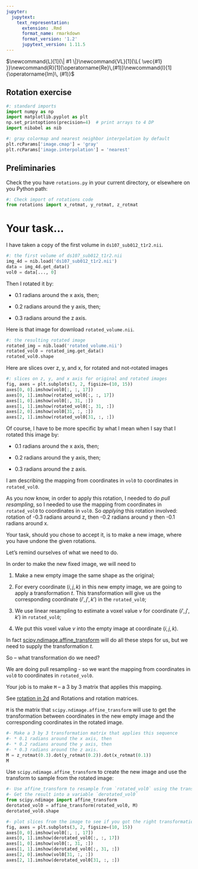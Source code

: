 ```yaml
---
jupyter:
  jupytext:
    text_representation:
      extension: .Rmd
      format_name: rmarkdown
      format_version: '1.2'
      jupytext_version: 1.11.5
---
```


$\newcommand{L}[1]{\| #1 \|}\newcommand{VL}[1]{\L{ \vec{#1} }}\newcommand{R}[1]{\operatorname{Re}\,(#1)}\newcommand{I}[1]{\operatorname{Im}\, (#1)}$

<!-- vim: ft=rst -->
## Rotation exercise

```python
#: standard imports
import numpy as np
import matplotlib.pyplot as plt
np.set_printoptions(precision=4)  # print arrays to 4 DP
import nibabel as nib
```

```python
#: gray colormap and nearest neighbor interpolation by default
plt.rcParams['image.cmap'] = 'gray'
plt.rcParams['image.interpolation'] = 'nearest'
```

## Preliminaries

Check the you have `rotations.py` in your current directory, or
elsewhere on you Python path:

```python
#: Check import of rotations code
from rotations import x_rotmat, y_rotmat, z_rotmat
```

# Your task…

I have taken a copy of the first volume in `ds107_sub012_t1r2.nii`.

```python
#: the first volume of ds107_sub012_t1r2.nii
img_4d = nib.load('ds107_sub012_t1r2.nii')
data = img_4d.get_data()
vol0 = data[..., 0]
```

Then I rotated it by:

* 0.1 radians around the x axis, then;

* 0.2 radians around the y axis, then;

* 0.3 radians around the z axis.

Here is that image for download `rotated_volume.nii`.

```python
#: the resulting rotated image
rotated_img = nib.load('rotated_volume.nii')
rotated_vol0 = rotated_img.get_data()
rotated_vol0.shape
```

Here are slices over z, y, and x, for rotated and not-rotated images

```python
#: slices on z, y, and x axis for original and rotated images
fig, axes = plt.subplots(3, 2, figsize=(10, 15))
axes[0, 0].imshow(vol0[:, :, 17])
axes[0, 1].imshow(rotated_vol0[:, :, 17])
axes[1, 0].imshow(vol0[:, 31, :])
axes[1, 1].imshow(rotated_vol0[:, 31, :])
axes[2, 0].imshow(vol0[31, :, :])
axes[2, 1].imshow(rotated_vol0[31, :, :])
```

Of course, I have to be more specific by what I mean when I say that I rotated
this image by:

* 0.1 radians around the x axis, then;

* 0.2 radians around the y axis, then;

* 0.3 radians around the z axis.

I am describing the mapping from coordinates in `vol0` to coordinates in
`rotated_vol0`.

As you now know, in order to apply this rotation, I needed to do *pull
resampling*, so I needed to use the mapping from coordinates in
`rotated_vol0` to coordinates in `vol0`. So *applying* this rotation
involved: rotation of -0.3 radians around z, then -0.2 radians around y then
-0.1 radians around x.

Your task, should you chose to accept it, is to make a new image, where you
have undone the given rotations.

Let’s remind ourselves of what we need to do.

In order to make the new fixed image, we will need to

1. Make a new empty image the same shape as the original;

1. For every coordinate $(i, j, k)$ in this new empty image, we are
   going to apply a transformation $t$. This transformation will give us
   the corresponding coordinate $(i', j', k')$ in the `rotated_vol0`;

1. We use linear resampling to estimate a voxel value $v$ for coordinate
   $(i', j', k')$ in `rotated_vol0`;

1. We put this voxel value $v$ into the empty image at coordinate
   $(i, j, k)$.

In fact [scipy.ndimage.affine_transform](https://docs.scipy.org/doc/scipy/reference/generated/scipy.ndimage.affine_transform.html) will do all these steps for us, but
we need to supply the transformation $t$.

So – what transformation do we need?

We are doing pull resampling - so we want the mapping from coordinates in
`vol0` to coordinates in `rotated_vol0`.

Your job is to make `M` – a 3 by 3 matrix that applies this mapping.

See [rotation in 2d](https://matthew-brett.github.io/teaching/rotation_2d.html) and Rotations and rotation matrices.

`M` is the matrix that `scipy.ndimage.affine_transform` will use to get
the transformation between coordinates in the new empty image and the
corresponding coordinates in the rotated image.

```python
#- Make a 3 by 3 transformation matrix that applies this sequence
#- * 0.1 radians around the x axis, then
#- * 0.2 radians around the y axis, then
#- * 0.3 radians around the z axis.
M = z_rotmat(0.3).dot(y_rotmat(0.2)).dot(x_rotmat(0.1))
M
```

Use `scipy.ndimage.affine_transform` to create the new image and use the
transform to sample from the rotated image:

```python
#- Use affine_transform to resample from `rotated_vol0` using the transform.
#- Get the result into a variable `derotated_vol0`
from scipy.ndimage import affine_transform
derotated_vol0 = affine_transform(rotated_vol0, M)
derotated_vol0.shape
```

```python
#- plot slices from the image to see if you got the right transformation.
fig, axes = plt.subplots(3, 2, figsize=(10, 15))
axes[0, 0].imshow(vol0[:, :, 17])
axes[0, 1].imshow(derotated_vol0[:, :, 17])
axes[1, 0].imshow(vol0[:, 31, :])
axes[1, 1].imshow(derotated_vol0[:, 31, :])
axes[2, 0].imshow(vol0[31, :, :])
axes[2, 1].imshow(derotated_vol0[31, :, :])
```

<!-- vim:ft=rst -->
<!-- Course -->
<!-- BIC -->
<!-- Python distributions -->
<!-- Version control -->
<!-- Editors -->
<!-- Python and common libraries -->
<!-- IPython -->
<!-- Virtualenv and helpers -->
<!-- Pypi and packaging -->
<!-- Mac development -->
<!-- Windows development -->
<!-- Nipy and friends -->
<!-- FMRI datasets -->
<!-- Languages -->
<!-- Imaging software -->
<!-- Installation -->
<!-- Tutorials -->
<!-- MB tutorials -->
<!-- Ideas -->
<!-- Psych-214 -->
<!-- People -->
<!-- Licenses -->
<!-- Neuroimaging stuff -->
<!-- OpenFMRI projects -->
<!-- Unix -->
<!-- Substitutions -->
